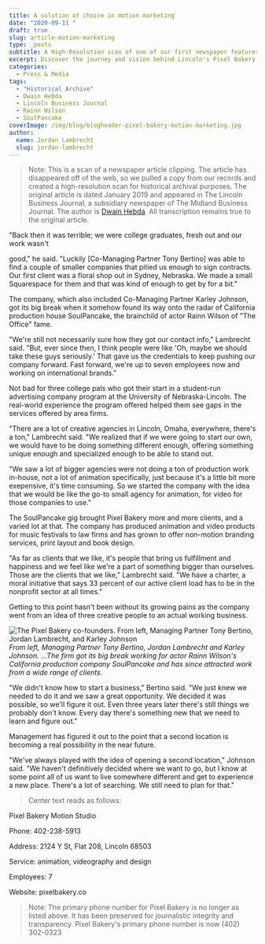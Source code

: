 ```yaml
---
title: A solution of choice in motion marketing
date: "2020-09-11 "
draft: true
slug: article-motion-marketing
type: _posts
subtitle: A High-Resolution scan of one of our first newspaper features
excerpt: Discover the journey and vision behind Lincoln's Pixel Bakery Motion Studio, co-founded by Jordan Lambrecht, creating impactful motion marketing
categories:
  - Press & Media
tags:
  - "Historical Archive"
  - Dwain Hebda
  - Lincoln Business Journal
  - Rainn Wilson
  - SoulPancake
coverImage: /img/blog/blogheader-pixel-bakery-motion-marketing.jpg
author:
  name: Jordan Lambrecht
  slug: jordan-lambrecht
---
```

> Note: This is a scan of a newspaper article clipping. The article has disappeared off of the web, so we pulled a copy from our records and created a high-resolution scan for historical archival purposes. The original article is dated January 2019 and appeared in The Lincoln Business Journal, a subsidiary newspaper of The Midland Business Journal. The author is [Dwain Hebda](https://www.linkedin.com/in/dwain-hebda-b2584310/). All transcription remains true to the original article. 
 
"Back then it was terrible; we were college graduates, fresh out and our work wasn't

good," he said. "Luckily [Co-Managing Partner Tony Bertino] was able to find a couple of smaller companies that pitied us enough to sign contracts. Our first client was a floral shop out in Sydney, Nebraska. We made a small Squarespace for them and that was kind of enough to get by for a bit."

The company, which also included Co-Managing Partner Karley Johnson, got its big break when it somehow found its way onto the radar of California production house SoulPancake, the brainchild of actor Rainn Wilson of "The Office" fame.

"We're still not necessarily sure how they got our contact info," Lambrecht said. "But, ever since then, I think people were like 'Oh, maybe we should take these guys seriously.' That gave us the credentials to keep pushing our company forward. Fast forward, we're up to seven employees now and working on international brands."

Not bad for three college pals who got their start in a student-run advertising company program at the University of Nebras­ka-Lincoln. The real-world experience the program offered helped them see gaps in the services offered by area firms.

"There are a lot of creative agencies in Lincoln, Omaha, everywhere, there's a ton," Lambrecht said. "We realized that if we were going to start our own, we would have to be doing something different enough, offering something unique enough and specialized enough to be able to stand out.

"We saw a lot of bigger agencies were not doing a ton of production work in-house, not a lot of animation spe­cifically, just because it's a little bit more ex­epensive, it's time con­suming. So we started the company with the idea that we would be like the go-to small agency for animation, for video for those companies to use."

The SoulPancake gig brought Pixel Bakery more and more clients, and a varied lot at that. The company has produced animation and video products for music festivals to law firms and has grown to offer non-motion branding services, print layout and book design.

"As far as clients that we like, it's people that bring us fulfillment and happiness and we feel like we're a part of something bigger than ourselves. Those are the clients that we like," Lambrecht said. "We have a charter, a moral initiative that says 33 percent of our active client load has to be in the nonprofit sector at all times."

Getting to this point hasn't been without its growing pains as the company went from an idea of three creative people to an actual working business.

![The Pixel Bakery co-founders. From left, Managing Partner Tony Bertino, Jordan Lambrecht, and Karley Johnson](https://cdn.pixelbakery.com/img/blog/pixel-bakery-founders.jpg) _From left, Managing Partner Tony Bertino, Jordan Lambrecht and Karley Johnson.
...The firm got its big break working for actor Rainn Wilson's California production company SoulPancake and has since attracted work from a wide range of clients._

"We didn't know how to start a business," Bertino said. "We just knew we needed to do it and we saw a great opportunity. We decided it was possible, so we'll figure it out. Even three years later there's still things we probably don't know. Every day there's something new that we need to learn and figure out."

Management has figured it out to the point that a second location is becoming a real possibility in the near future.

"We've always played with the idea of opening a second location," Johnson said. "We haven't definitively decided where we want to go, but I know at some point all of us want to live somewhere different and get to experience a new place. There's a lot of searching. We still need to plan for that."

> Center text reads as follows:

Pixel Bakery Motion Studio

Phone: 402-238-5913

Address: 2124 Y St, Flat 208, Lincoln 68503

Service: animation, videography and design

Employees: 7

Website: pixelbakery.co

> Note: The primary phone number for Pixel Bakery is no longer as listed above. It has been preserved for journalistic integrity and transparency. Pixel Bakery's primary phone number is now (402) 302-0323
